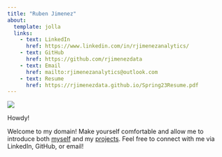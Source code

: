 ```yaml
---
title: "Ruben Jimenez"
about:
  template: jolla
  links:
    - text: LinkedIn
      href: https://www.linkedin.com/in/rjimenezanalytics/
    - text: GitHub
      href: https://github.com/rjimenezdata
    - text: Email
      href: mailto:rjimenezanalytics@outlook.com
    - text: Resume
      href: https://rjimenezdata.github.io/Spring23Resume.pdf
---
```


![](https://github.com/rjimenezdata/rjimenezdata.github.io/blob/main/headshot.jpeg?raw=true)

Howdy!

Welcome to my domain! Make yourself comfortable and allow me to introduce both [myself](about.qmd) and my [projects](projects.qmd). Feel free to connect with me via LinkedIn, GitHub, or email!